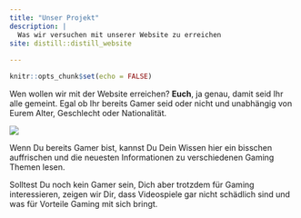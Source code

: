```yaml
---
title: "Unser Projekt"
description: |
  Was wir versuchen mit unserer Website zu erreichen
site: distill::distill_website
  
---
```


```r
knitr::opts_chunk$set(echo = FALSE)
```

Wen wollen wir mit der Website erreichen? **Euch**, ja genau, damit seid Ihr alle gemeint. Egal ob Ihr bereits Gamer seid oder nicht und unabhängig von Eurem Alter, Geschlecht oder Nationalität. \n

![](Images/pexels-stas-knop-1462725.jpg)

Wenn Du bereits Gamer bist, kannst Du Dein Wissen hier ein bisschen auffrischen und die neuesten Informationen zu verschiedenen Gaming Themen lesen. \n

Solltest Du noch kein Gamer sein, Dich aber trotzdem für Gaming interessieren, zeigen wir Dir, dass Videospiele gar nicht schädlich sind und was für Vorteile Gaming mit sich bringt.
